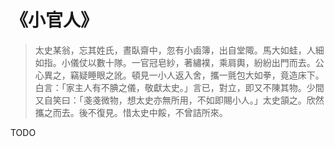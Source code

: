 # 《小官人》

> 太史某翁，忘其姓氏，晝臥齋中，忽有小鹵簿，出自堂陬。馬大如蛙，人細如指。小儀仗以數十隊。一官冠皂紗，著繡襆，乘肩輿，紛紛出門而去。公心異之，竊疑睡眼之訛。頓見一小人返入舍，攜一氈包大如拳，竟造床下。白言：「家主人有不腆之儀，敬獻太史。」言已，對立，即又不陳其物。少間又自笑曰：「戔戔微物，想太史亦無所用，不如即賜小人。」太史頷之。欣然攜之而去。後不復見。惜太史中餒，不曾詰所來。

TODO